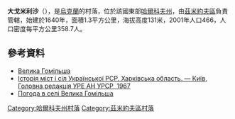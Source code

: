 {{coord|49|33|14|N|36|15|14|E|scale:100000_region:UA|display=title}}

'''大戈米利沙'''（{{lang-uk|Велика Гомільша}}），是[[烏克蘭|烏克蘭]]的村落，位於該國東部[[哈爾科夫州|哈爾科夫州]]，由[[茲米約夫區|茲米約夫區]]負責管轄，始建於1640年，面積1.3平方公里，海拔高度131米，2001年人口466，人口密度每平方公里358.7人。

==參考資料==
* [http://w1.c1.rada.gov.ua/pls/z7502/A005?rdat1=16.09.2011&rf7571=33079 Велика Гомільша]{{dead link|date=2017年12月 |bot=InternetArchiveBot |fix-attempted=yes }}
* [https://web.archive.org/web/20110825175543/http://www.igsu.org.ua/Harkovskja.obl/Zmievskij.rajon/Velikaja_Gomolxsza.html Історія міст і сіл Української РСР. Харківська область. — Київ, Головна редакція УРЕ АН УРСР, 1967]
* [http://weather.in.ua/ua/har'kovskaja/2738 Погода в селі Велика Гомільша]{{Wayback|url=http://weather.in.ua/ua/har'kovskaja/2738 |date=20160323020810 }}

{{DEFAULTSORT:Велика Гомільша}}
[[Category:哈爾科夫州村落|Category:哈爾科夫州村落]]
[[Category:茲米約夫區村落|Category:茲米約夫區村落]]


{{Kharkiv-geo-stub}}